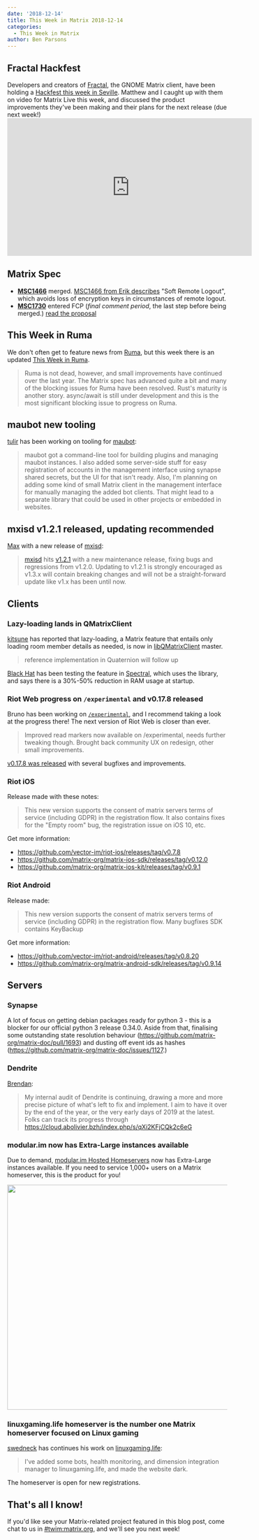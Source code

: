 ```yaml
---
date: '2018-12-14'
title: This Week in Matrix 2018-12-14
categories:
  - This Week in Matrix
author: Ben Parsons
---
```


<h2 id="fractalhackfest">Fractal Hackfest</h2>
Developers and creators of <a href="https://wiki.gnome.org/Apps/Fractal">Fractal</a>, the GNOME Matrix client, have been holding a <a href="https://wiki.gnome.org/Hackfests/FractalDecember2018">Hackfest this week in Seville</a>. Matthew and I caught up with them on video for Matrix Live this week, and discussed the product improvements they've been making and their plans for the next release (due next week!)

<div class="video-container"><iframe src="https://www.youtube.com/embed/SgyLHi8zZXQ" width="560" height="315" frameborder="0" allowfullscreen="allowfullscreen"></iframe></div>
<h2 id="matrixspec">Matrix Spec</h2>
<ul>
 	<li><strong><a href="https://github.com/matrix-org/matrix-doc/issues/1466">MSC1466</a></strong> merged. <a href="https://github.com/matrix-org/matrix-doc/blob/erikj/soft_logout/proposals/1466-soft-logout.md">MSC1466 from Erik describes</a> "Soft Remote Logout", which avoids loss of encryption keys in circumstances of remote logout.</li>
 	<li><strong><a href="https://github.com/matrix-org/matrix-doc/pull/1730">MSC1730</a></strong> entered FCP (<em>final comment period</em>, the last step before being merged.) <a href="https://github.com/matrix-org/matrix-doc/blob/rav/proposal/cs_api_in_login/proposals/1730-cs-api-in-login-response.md">read the proposal</a></li>
</ul>
<h2 id="thisweekinruma">This Week in Ruma</h2>
We don't often get to feature news from <a href="https://github.com/ruma/ruma">Ruma</a>, but this week there is an updated <a href="https://www.ruma.io/news/this-week-in-ruma-2018-12-09/">This Week in Ruma</a>.
<blockquote>Ruma is not dead, however, and small improvements have continued over the last year. The Matrix spec has advanced quite a bit and many of the blocking issues for Ruma have been resolved. Rust's maturity is another story. async/await is still under development and this is the most significant blocking issue to progress on Ruma.</blockquote>
<h2 id="maubotnewtooling">maubot new tooling</h2>
<a href="https://matrix.to/#/@tulir:maunium.net">tulir</a> has been working on tooling for <a href="https://github.com/maubot/maubot">maubot</a>:
<blockquote>maubot got a command-line tool for building plugins and managing maubot instances. I also added some server-side stuff for easy registration of accounts in the management interface using synapse shared secrets, but the UI for that isn't ready.
Also, I'm planning on adding some kind of small Matrix client in the management interface for manually managing the added bot clients. That might lead to a separate library that could be used in other projects or embedded in websites.</blockquote>
<h2 id="mxisdv121releasedupdatingrecommended">mxisd v1.2.1 released, updating recommended</h2>
<a href="https://matrix.to/#/@max:kamax.io">Max</a> with a new release of <a href="https://github.com/kamax-matrix/mxisd">mxisd</a>:
<blockquote><a href="https://github.com/kamax-matrix/mxisd">mxisd</a> hits <a href="https://github.com/kamax-matrix/mxisd/releases/tag/v1.2.1">v1.2.1</a> with a new maintenance release, fixing bugs and regressions from v1.2.0. Updating to v1.2.1 is strongly encouraged as v1.3.x will contain breaking changes and will not be a straight-forward update like v1.x has been until now.</blockquote>
<h2 id="clients">Clients</h2>
<h3 id="lazyloadinglandsinqmatrixclient">Lazy-loading lands in QMatrixClient</h3>
<a href="https://matrix.to/#/@kitsune:matrix.org">kitsune</a> has reported that lazy-loading, a Matrix feature that entails only loading room member details as needed, is now in <a href="https://github.com/QMatrixClient/libqmatrixclient">libQMatrixClient</a> master.
<blockquote>reference implementation in Quaternion will follow up</blockquote>
<a href="https://matrix.to/#/@bhat:encom.eu.org">Black Hat</a> has been testing the feature in <a href="https://gitlab.com/b0/spectral">Spectral</a>, which uses the library, and says there is a 30%-50% reduction in RAM usage at startup.
<h3 id="riotwebprogressonexperimentalandv0178released">Riot Web progress on <code>/experimental</code> and v0.17.8 released</h3>
Bruno has been working on <a href="https://riot.im/experimental"><code>/experimental</code></a>, and I recommend taking a look at the progress there! The next version of Riot Web is closer than ever.
<blockquote>Improved read markers now available on /experimental, needs further tweaking though. Brought back community UX on redesign, other small improvements.</blockquote>
<a href="https://github.com/vector-im/riot-web/releases">v0.17.8 was released</a> with several bugfixes and improvements.
<h3 id="riotios">Riot iOS</h3>
Release made with these notes:
<blockquote>This new version supports the consent of matrix servers terms of service (including GDPR) in the registration flow.
It also contains fixes for the "Empty room" bug, the registration issue on iOS 10, etc.</blockquote>
Get more information:
<ul>
 	<li><a href="https://github.com/vector-im/riot-ios/releases/tag/v0.7.8">https://github.com/vector-im/riot-ios/releases/tag/v0.7.8</a></li>
 	<li><a href="https://github.com/matrix-org/matrix-ios-sdk/releases/tag/v0.12.0">https://github.com/matrix-org/matrix-ios-sdk/releases/tag/v0.12.0</a></li>
 	<li><a href="https://github.com/matrix-org/matrix-ios-kit/releases/tag/v0.9.1">https://github.com/matrix-org/matrix-ios-kit/releases/tag/v0.9.1</a></li>
</ul>
<h3 id="riotandroid">Riot Android</h3>
Release made:
<blockquote>This new version supports the consent of matrix servers terms of service (including GDPR) in the registration flow.
Many bugfixes
SDK contains KeyBackup</blockquote>
Get more information:
<ul>
 	<li><a href="https://github.com/vector-im/riot-android/releases/tag/v0.8.20">https://github.com/vector-im/riot-android/releases/tag/v0.8.20</a></li>
 	<li><a href="https://github.com/matrix-org/matrix-android-sdk/releases/tag/v0.9.14">https://github.com/matrix-org/matrix-android-sdk/releases/tag/v0.9.14</a></li>
</ul>
<h2 id="servers">Servers</h2>
<h3 id="synapse">Synapse</h3>
A lot of focus on getting debian packages ready for python 3 - this is a blocker for our official python 3 release 0.34.0. Aside from that, finalising some outstanding state resolution behaviour (<a href="https://github.com/matrix-org/matrix-doc/pull/1693">https://github.com/matrix-org/matrix-doc/pull/1693</a>) and dusting off event ids as hashes (<a href="https://github.com/matrix-org/matrix-doc/issues/1127">https://github.com/matrix-org/matrix-doc/issues/1127</a>.)
<h3 id="dendrite">Dendrite</h3>
<a href="https://matrix.to/#/@brendan:abolivier.bzh">Brendan</a>:
<blockquote>My internal audit of Dendrite is continuing, drawing a more and more precise picture of what's left to fix and implement. I aim to have it over by the end of the year, or the very early days of 2019 at the latest. Folks can track its progress through <a href="https://cloud.abolivier.bzh/index.php/s/qXi2KFjCQk2c6eG">https://cloud.abolivier.bzh/index.php/s/qXi2KFjCQk2c6eG</a></blockquote>
<h3 id="modularimnowhasextralargeinstancesavailable">modular.im now has <strong>Extra-Large</strong> instances available</h3>
Due to demand, <a href="https://www.modular.im/">modular.im Hosted Homeservers</a> now has Extra-Large instances available. If you need to service 1,000+ users on a Matrix homeserver, this is the product for you!

<a href="https://matrix.org/blog/wp-content/uploads/2018/12/modular-extra-large.png"><img class="alignnone size-full wp-image-3808" src="https://matrix.org/blog/wp-content/uploads/2018/12/modular-extra-large.png" alt="" width="833" height="515" /></a>
<h3 id="linuxgaminglifehomeserveristhenumberonematrixhomeserverfocusedonlinuxgaming">linuxgaming.life homeserver is the number one Matrix homeserver focused on Linux gaming</h3>
<a href="https://matrix.to/#/@swedneck:swedneck.xyz">swedneck</a> has continues his work on <a href="https://linuxgaming.life">linuxgaming.life</a>:
<blockquote>I've added some bots, health monitoring, and dimension integration manager to linuxgaming.life, and made the website dark.</blockquote>
The homeserver is open for new registrations.
<h2 id="thatsalliknow">That's all I know!</h2>
If you'd like see your Matrix-related project featured in this blog post, come chat to us in <a href="https://matrix.to/#/#TWIM:matrix.org">#twim:matrix.org</a>, and we'll see you next week!